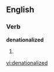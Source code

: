 
==English==

===Verb===
'''denationalized'''

# {{past of|[[denationalize]]}}

[[vi:denationalized]]